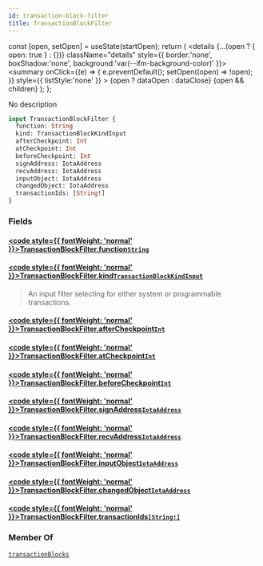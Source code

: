 ```yaml
---
id: transaction-block-filter
title: TransactionBlockFilter
---
```









  const [open, setOpen] = useState(startOpen);
  return (
    <details {...(open ? { open: true } : {})} className="details" style={{ border:'none', boxShadow:'none', background:'var(--ifm-background-color)' }}>
      <summary
        onClick={(e) => {
          e.preventDefault();
          setOpen((open) => !open);
        }}
        style={{ listStyle:'none' }}
      >
      {open ? dataOpen : dataClose}
      </summary>
      {open && children}
    </details>
  );
};








No description


```graphql
input TransactionBlockFilter {
  function: String
  kind: TransactionBlockKindInput
  afterCheckpoint: Int
  atCheckpoint: Int
  beforeCheckpoint: Int
  signAddress: IotaAddress
  recvAddress: IotaAddress
  inputObject: IotaAddress
  changedObject: IotaAddress
  transactionIds: [String!]
}
```




### Fields

#### [<code style={{ fontWeight: 'normal' }}>TransactionBlockFilter.<b>function</b></code>](#)<Bullet />[`String`](/references/iota-api/iota-graphql/reference/types/scalars/string) <Badge class="badge badge--secondary" text="scalar"/> 
> 
> 
> 
> 

#### [<code style={{ fontWeight: 'normal' }}>TransactionBlockFilter.<b>kind</b></code>](#)<Bullet />[`TransactionBlockKindInput`](/references/iota-api/iota-graphql/reference/types/enums/transaction-block-kind-input) <Badge class="badge badge--secondary" text="enum"/> 
> 
> 
> An input filter selecting for either system or programmable
> transactions.
> 

#### [<code style={{ fontWeight: 'normal' }}>TransactionBlockFilter.<b>afterCheckpoint</b></code>](#)<Bullet />[`Int`](/references/iota-api/iota-graphql/reference/types/scalars/int) <Badge class="badge badge--secondary" text="scalar"/> 
> 
> 
> 
> 

#### [<code style={{ fontWeight: 'normal' }}>TransactionBlockFilter.<b>atCheckpoint</b></code>](#)<Bullet />[`Int`](/references/iota-api/iota-graphql/reference/types/scalars/int) <Badge class="badge badge--secondary" text="scalar"/> 
> 
> 
> 
> 

#### [<code style={{ fontWeight: 'normal' }}>TransactionBlockFilter.<b>beforeCheckpoint</b></code>](#)<Bullet />[`Int`](/references/iota-api/iota-graphql/reference/types/scalars/int) <Badge class="badge badge--secondary" text="scalar"/> 
> 
> 
> 
> 

#### [<code style={{ fontWeight: 'normal' }}>TransactionBlockFilter.<b>signAddress</b></code>](#)<Bullet />[`IotaAddress`](/references/iota-api/iota-graphql/reference/types/scalars/iota-address) <Badge class="badge badge--secondary" text="scalar"/> 
> 
> 
> 
> 

#### [<code style={{ fontWeight: 'normal' }}>TransactionBlockFilter.<b>recvAddress</b></code>](#)<Bullet />[`IotaAddress`](/references/iota-api/iota-graphql/reference/types/scalars/iota-address) <Badge class="badge badge--secondary" text="scalar"/> 
> 
> 
> 
> 

#### [<code style={{ fontWeight: 'normal' }}>TransactionBlockFilter.<b>inputObject</b></code>](#)<Bullet />[`IotaAddress`](/references/iota-api/iota-graphql/reference/types/scalars/iota-address) <Badge class="badge badge--secondary" text="scalar"/> 
> 
> 
> 
> 

#### [<code style={{ fontWeight: 'normal' }}>TransactionBlockFilter.<b>changedObject</b></code>](#)<Bullet />[`IotaAddress`](/references/iota-api/iota-graphql/reference/types/scalars/iota-address) <Badge class="badge badge--secondary" text="scalar"/> 
> 
> 
> 
> 

#### [<code style={{ fontWeight: 'normal' }}>TransactionBlockFilter.<b>transactionIds</b></code>](#)<Bullet />[`[String!]`](/references/iota-api/iota-graphql/reference/types/scalars/string) <Badge class="badge badge--secondary" text="list"/> <Badge class="badge badge--secondary" text="scalar"/> 
> 
> 
> 
> 





### Member Of

[`transactionBlocks`](/references/iota-api/iota-graphql/reference/api/queries/transaction-blocks)  <Badge class="badge badge--secondary" text="query"/>

